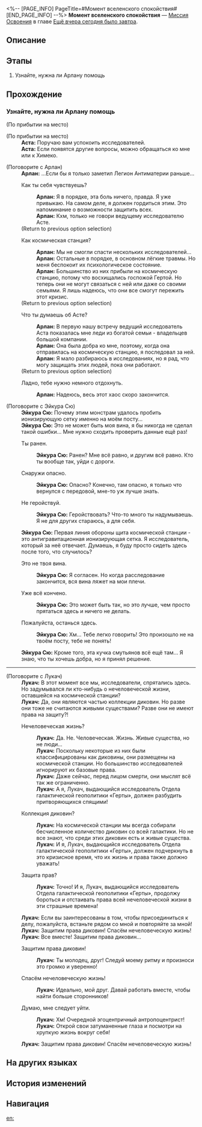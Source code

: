 <%-- [PAGE_INFO]
PageTitle=#Момент вселенского спокойствия#
[END_PAGE_INFO] --%>
{{Дополнить|Диалоги.}}
{{Миссия Инфобокс
|id              = 1000303
|Название        = 
|Изображение     = Миссия Момент вселенского спокойствия.png
|Тип             = Миссия Освоения
|Событие         = 
|Глава           = Ещё вчера сегодня было завтра
|Условия         = Завершена [[Миссия Освоения]] «[[Момент вселенского спокойствия]]»
|Персонажи       = Арлан; Аста; Лукач; Первопроходец; Эйкура Сю
|СтартЛокация    = [[Космическая станция «Герта»]] — [[Главная контрольная зона]]
|Мир             = Космическая станция «Герта»
|Предыдущая      = 
|Следующая       = Неисчезающие тени
|Награды         = Стрелы*1 { text = Стрелы }; Янтарь*1 { text = Янтарь }; Хор*1 { text = Хор }; Разрежённый эфир*4
}}
'''Момент вселенского спокойствия''' — [[Миссия Освоения]] в главе [[Ещё вчера сегодня было завтра]].

==Описание==
{{Описание|<!--официальное описание из Перекрёстка судеб-->}}

==Этапы==
# Узнайте, нужна ли Арлану помощь

==Прохождение==
{{Дополнить}}

===Узнайте, нужна ли Арлану помощь===
{{Описание миссии|тип=Миссия Освоения|локация=Главная контрольная зона|Внешняя угроза космической станции, кажется, находится под контролем, но экипаж станции по-прежнему обеспокоен.<br />Интересно, как обстоят дела у Арлана. Давайте отыщем его.}}
{{Диалог Начало}}
;(По прибытии на место)

;(По прибытии на место)
:'''Аста:''' Поручаю вам успокоить исследователей.
:'''Аста:''' Если появятся другие вопросы, можно обращаться ко мне или к Химеко.

;(Поговорите с Арлан)
:'''Арлан:''' ...Если бы я только заметил Легион Антиматерии раньше...
:{{Диалог|Разговор}} Как ты себя чувствуешь?
::'''Арлан:''' Я в порядке, эта боль ничего, правда. Я уже привыкаю. На самом деле, я должен гордиться этим. Это напоминание о возможности защитить всех.
::'''Арлан:''' Кхм, только не говори ведущему исследователю Асте.
:;(Return to previous option selection)
:{{Диалог|Разговор}} Как космическая станция?
::'''Арлан:''' Мы не смогли спасти нескольких исследователей...
::'''Арлан:''' Остальные в порядке, в основном лёгкие травмы. Но меня беспокоит их психологическое состояние.
::'''Арлан:''' Большинство из них прибыли на космическую станцию, потому что восхищались госпожой Гертой. Но теперь они не могут связаться с ней или даже со своими семьями. Я лишь надеюсь, что они все смогут пережить этот кризис.
:;(Return to previous option selection)
:{{Диалог|Разговор}} Что ты думаешь об Асте?
::'''Арлан:''' В первую нашу встречу ведущий исследователь Аста показалась мне леди из богатой семьи - владельцев большой компании.
::'''Арлан:''' Она была добра ко мне, поэтому, когда она отправилась на космическую станцию, я последовал за ней.
::'''Арлан:''' Я мало разбираюсь в исследованиях, но я рад, что могу защищать этих людей, пока они работают.
:;(Return to previous option selection)
:{{Диалог|Выход}} Ладно, тебе нужно немного отдохнуть.
::'''Арлан:''' Надеюсь, весь этот хаос скоро закончится.

;(Поговорите с Эйкура Сю)
:'''Эйкура Сю:''' Почему этим монстрам удалось пробить ионизирующую сетку именно на моём посту...
:'''Эйкура Сю:''' Это не может быть моя вина, я бы никогда не сделал такой ошибки... Мне нужно сходить проверить данные ещё раз!
:{{Диалог|Стрелка}} Ты ранен.
::'''Эйкура Сю:''' Ранен? Мне всё равно, и другим всё равно. Кто ты вообще так{{MC|ж=ая|м=ой}}, уйди с дороги.
:{{Диалог|Стрелка}} Снаружи опасно.
::'''Эйкура Сю:''' Опасно? Конечно, там опасно, я только что вернулся с передовой, мне-то уж лучше знать.
:{{Диалог|Стрелка}} Не геройствуй.
::'''Эйкура Сю:''' Геройствовать? Что-то много ты надумываешь. Я не для других стараюсь, а для себя.
:'''Эйкура Сю:''' Первая линия обороны щита космической станции - это антигравитационная ионизирующая сетка. Я исследователь, который за неё отвечает. Думаешь, я буду просто сидеть здесь после того, что случилось?
:{{Диалог|Стрелка}} Это не твоя вина.
::'''Эйкура Сю:''' Я согласен. Но когда расследование закончится, вся вина ляжет на мои плечи.
:{{Диалог|Стрелка}} Уже всё кончено.
::'''Эйкура Сю:''' Это может быть так, но это лучше, чем просто прятаться здесь и ничего не делать.
:{{Диалог|Стрелка}} Пожалуйста, останься здесь.
::'''Эйкура Сю:''' Хм... Тебе легко говорить! Это произошло не на твоём посту, тебе не понять!
:'''Эйкура Сю:''' Кроме того, эта кучка смутьянов всё ещё там... Я знаю, что ты хочешь добра, но я принял решение.
----

;(Поговорите с Лукач)
:'''Лукач:''' В этот момент все мы, исследователи, спрятались здесь. Но задумывался ли кто-нибудь о нечеловеческой жизни, оставшейся на космической станции?
:'''Лукач:''' Да, они являются частью коллекции диковин. Но разве они тоже не считаются живыми существами? Разве они не имеют права на защиту?!
:{{Диалог|Стрелка}} Нечеловеческая жизнь?
::'''Лукач:''' Да. Не. Человеческая. Жизнь. Живые существа, но не люди...
::'''Лукач:''' Поскольку некоторые из них были классифицированы как диковины, они размещены на космической станции. Но большинство исследователей игнорируют их базовые права.
::'''Лукач:''' Даже сейчас, перед лицом смерти, они мыслят всё так же ограниченно.
::'''Лукач:''' А я, Лукач, выдающийся исследователь Отдела галактической геополитики «Герты», должен разбудить притворяющихся спящими!
:{{Диалог|Стрелка}} Коллекция диковин?
::'''Лукач:''' На космической станции мы всегда собирали бесчисленное количество диковин со всей галактики. Но не все знают, что среди этих диковин есть и живые существа.
::'''Лукач:''' И я, Лукач, выдающийся исследователь Отдела галактической геополитики «Герты», должен подчеркнуть в это кризисное время, что их жизнь и права также должно уважать!
:{{Диалог|Стрелка}} Защита прав?
::'''Лукач:''' Точно! И я, Лукач, выдающийся исследователь Отдела галактической геополитики «Герты», продолжу бороться и отстаивать права всей нечеловеческой жизни в эти страшные времена!
:'''Лукач:''' Если вы заинтересованы в том, чтобы присоединиться к делу, пожалуйста, встаньте рядом со мной и повторяйте за мной!
:'''Лукач:''' Защитим права диковин! Спасём нечеловеческую жизнь!
:'''Лукач:''' Все вместе! Защитим права диковин...
:{{Диалог|Стрелка}} Защитим права диковин!
::'''Лукач:''' Ты молодец, друг! Следуй моему ритму и произноси это громко и уверенно!
:{{Диалог|Стрелка}} Спасём нечеловеческую жизнь!
::'''Лукач:''' Идеально, мой друг. Давай работать вместе, чтобы найти больше сторонников!
:{{Диалог|Стрелка}} Думаю, мне следует уйти.
::'''Лукач:''' Хм! Очередной эгоцентричный антропоцентрист!
::'''Лукач:''' Открой свои затуманенные глаза и посмотри на хрупкую жизнь вокруг себя!
:'''Лукач:''' Защитим права диковин! Спасём нечеловеческую жизнь!
{{Диалог Конец}}

==На других языках==
{{На других языках
|en   = A Moment of Peace
|zhs  = 宇宙安宁片刻
|zht  = 宇宙安寧片刻
|ja   = 宇宙の安らぎのひと時
|ko   = 찰나의 우주 평화
|es   = Momento de sosiego
|fr   = Un moment de paix
|ru   = Момент вселенского спокойствия
|th   = ช่วงเวลาอันเงียบสงบของจักรวาล
|vi   = Khoảnh Khắc Yên Bình Của Vũ Trụ
|de   = Moment des Friedens
|id   = Momen Kedamaian Galaksi
|pt   = Um Momento de Paz
}}

==История изменений==
{{История изменений|3.5}}

==Навигация==
{{Миссия Освоения Навбокс|Глава }}

[[en:]]
